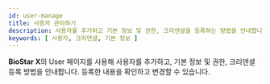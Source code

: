 ```yaml
---
id: user-manage
title: 사용자 관리하기
description: 사용자를 추가하고 기본 정보 및 권한, 크리덴셜을 등록하는 방법을 안내합니다.
keywords: [ 사용자, 크리덴셜, 기본 정보 ]
---
```


**BioStar X**의 <Cmd>User</Cmd> 페이지를 사용해 사용자를 추가하고, 기본 정보 및 권한, 크리덴셜 등록 방법을 안내합니다. 등록한 내용을 확인하고 변경할 수 있습니다.

<DocCardList/>